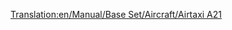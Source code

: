 [[Translation:en/Manual/Base Set/Aircraft/Airtaxi A21]]

{{it/Manuale/Set base/Aeromobili/StatAeroplani|Name=Airtaxi A21
|Image=[[File:en/Manual/Base Set/Aircraft/AirbusA300.png|Airtaxi A21]]
|Costo=82.030
|Velocità=952
|Annuale=13.218
|Progettato=1972
|Vita=24
|Tipo=Grande
|Capacità=260 passeggeri e 30 sacchi postali
|Riadattabile=
*290 sacchi postali
*145 casse di beni
*73 tonnellate di cibo, borse di valori o sacchi di oro/diamanti
|Descrizione=Il primo aereo Airtaxi/Airbus disponibile. Abbastanza decente
|Real-life=[https://it.wikipedia.org/wiki/Airbus_A300 Airbus A300]
}}





  

        

             

         